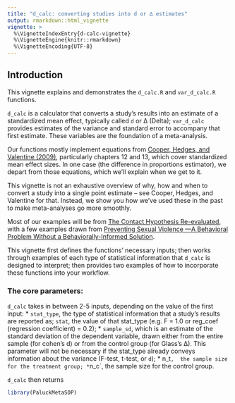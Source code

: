 ```yaml
---
title: "d_calc: converting studies into d or ∆ estimates"
output: rmarkdown::html_vignette
vignette: >
  %\VignetteIndexEntry{d-calc-vignette}
  %\VignetteEngine{knitr::rmarkdown}
  %\VignetteEncoding{UTF-8}
---
```


## Introduction
This vignette explains and demonstrates the `d_calc.R` and `var_d_calc.R` functions. 

`d_calc` is a calculator that converts a study's results into an estimate of a standardized mean effect, typically called `d` or ∆ (Delta); `var_d_calc` provides estimates of the variance and standard error to accompany that first estimate. These variables are the foundation of a meta-analysis.

Our functions mostly implement equations from [Cooper, Hedges, and Valentine (2009)](https://www.scholars.northwestern.edu/en/publications/the-handbook-of-research-synthesis-and-meta-analysis-2nd-edition), particularly chapters 12 and 13, which cover standardized mean effect sizes. In one case (the difference in proportions estimator), we depart from those equations, which we'll explain when we get to it.

This vignette is not an exhaustive overview of why, how and when to convert a study into a single point estimate -- see Cooper, Hedges, and Valentine for that. Instead, we show you how we've used these in the past to make meta-analyses go more smoothly. 

Most of our examples will be from [The Contact Hypothesis Re-evaluated](https://doi.org/10.1017/bpp.2018.25), with a few examples drawn from [Preventing Sexual Violence —A Behavioral Problem Without a Behaviorally-Informed Solution](https://osf.io/preprints/psyarxiv/xgbzj).

This vignette first defines the functions' necessary inputs; then works through examples of each type of statistical information that `d_calc` is designed to interpret; then provides two examples of how to incorporate these functions into your workflow.

### The core parameters:
`d_calc` takes in between 2-5 inputs, depending on the value of the first input:
* `stat_type`, the type of statistical information that a study's results are reported as;
`stat`, the value of that stat_type (e.g. F = 1.0 or reg_coef (regression coefficient) = 0.2);
* `sample_sd`, which is an estimate of the standard deviation of the dependent variable, drawn either from the entire sample (for cohen's d) or from the control group (for Glass's ∆). This parameter will not be necessary if the stat_type already conveys information about the variance (F-test, t-test, or `d`);
* n_t`,  the sample size for the treatment group;
* `n_c`, the sample size for the control group. 

`d_calc` then returns

```r
library(PaluckMetaSOP)
```
